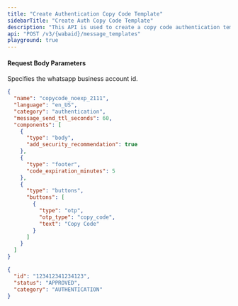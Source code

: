 ```yaml
---
title: "Create Authentication Copy Code Template"
sidebarTitle: "Create Auth Copy Code Template"
description: "This API is used to create a copy code authentication template."
api: "POST /v3/{wabaid}/message_templates"
playground: true
---
```


#### Request Body Parameters

<ParamField path="wabaid" type="string" required>
  Specifies the whatsapp business account id.
</ParamField>

<CodeGroup>

```json SampleRequest.json
{
  "name": "copycode_noexp_2111",
  "language": "en_US",
  "category": "authentication",
  "message_send_ttl_seconds": 60,
  "components": [
    {
      "type": "body",
      "add_security_recommendation": true
    },
    {
      "type": "footer",
      "code_expiration_minutes": 5
    },
    {
      "type": "buttons",
      "buttons": [
        {
          "type": "otp",
          "otp_type": "copy_code",
          "text": "Copy Code"
        }
      ]
    }
  ]
}
```

```json SampleResponse.json
{
  "id": "123412341234123",
  "status": "APPROVED",
  "category": "AUTHENTICATION"
}
```

</CodeGroup>
